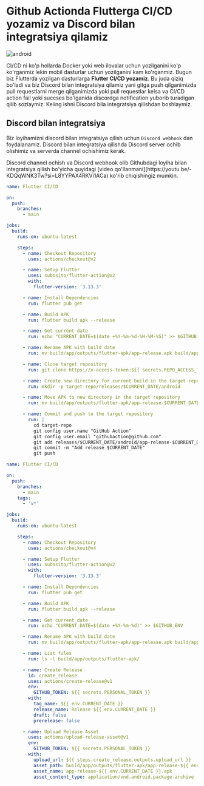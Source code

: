 
# Github Actionda Flutterga CI/CD yozamiz va Discord bilan integratsiya qilamiz

![android](/images/ci-cd/flutter.png)

CI/CD ni ko'p hollarda Docker yoki web ilovalar uchun yozilganini ko'p ko'rganmiz lekin mobil dasturlar uchun yozilganini kam ko'rganmiz. Bugun biz Flutterda yozilgan dasturlarga **Flutter CI/CD yozamiz**. Bu juda qiziq bo'ladi va biz Discord bilan integratsiya qilamiz yani gitga push qilganimizda pull requestlarni merge qilganimizda yoki pull requestlar kelsa va CI/CD action fail yoki succses bo'lganida discordga notification yuborib turadigan qilib sozlaymiz. Keling ishni Discord bila integratsiya qilishdan boshlaymiz.

## Discord bilan integratsiya

Biz loyihamizni discord bilan integratsiya qilish uchun `Discord webhook` dan foydalanamiz. Discord bilan integratsiya qilishda Discord server ochib olishimiz va serverda channel ochishimiz kerak. 

<Callout type="info" emoji="">
Discord channel ochish va Discord webhook olib Githubdagi loyiha bilan integratsiya qilish bo'yicha quyidagi [video qo'llanmani](https://youtu.be/-KDQqWNK3Tw?si=L8YYPAX4RKVi1ACa) ko'rib chiqishingiz mumkin.
</Callout>


```yaml filename=".github/worklows/android.yml"
name: Flutter CI/CD

on:
  push:
    branches:
      - main

jobs:
  build:
    runs-on: ubuntu-latest

    steps:
      - name: Checkout Repository
        uses: actions/checkout@v2

      - name: Setup Flutter
        uses: subosito/flutter-action@v2
        with:
          flutter-version: '3.13.3' 

      - name: Install Dependencies
        run: flutter pub get

      - name: Build APK
        run: flutter build apk --release

      - name: Get current date
        run: echo "CURRENT_DATE=$(date +%Y-%m-%d-%H-%M-%S)" >> $GITHUB_ENV

      - name: Rename APK with build date
        run: mv build/app/outputs/flutter-apk/app-release.apk build/app/outputs/flutter-apk/app-release-$CURRENT_DATE.apk

      - name: Clone target repository
        run: git clone https://x-access-token:${{ secrets.REPO_ACCESS_TOKEN }}@github.com/ismoilovdevml/release target-repo

      - name: Create new directory for current build in the target repository
        run: mkdir -p target-repo/releases/$CURRENT_DATE/android

      - name: Move APK to new directory in the target repository
        run: mv build/app/outputs/flutter-apk/app-release-$CURRENT_DATE.apk target-repo/releases/$CURRENT_DATE/android/

      - name: Commit and push to the target repository
        run: |
          cd target-repo
          git config user.name "GitHub Action"
          git config user.email "githubaction@github.com"
          git add releases/$CURRENT_DATE/android/app-release-$CURRENT_DATE.apk
          git commit -m "Add release $CURRENT_DATE"
          git push
```

```yaml filename=".github/worklows/github-release.yml"
name: Flutter CI/CD

on:
  push:
    branches:
      - main
    tags:
      - 'v*'

jobs:
  build:
    runs-on: ubuntu-latest

    steps:
      - name: Checkout Repository
        uses: actions/checkout@v4

      - name: Setup Flutter
        uses: subosito/flutter-action@v2
        with:
          flutter-version: '3.13.3' 

      - name: Install Dependencies
        run: flutter pub get

      - name: Build APK
        run: flutter build apk --release

      - name: Get current date
        run: echo "CURRENT_DATE=$(date +%Y-%m-%d)" >> $GITHUB_ENV

      - name: Rename APK with build date
        run: mv build/app/outputs/flutter-apk/app-release.apk build/app/outputs/flutter-apk/app-release-$CURRENT_DATE.apk

      - name: List files
        run: ls -l build/app/outputs/flutter-apk/

      - name: Create Release
        id: create_release
        uses: actions/create-release@v1
        env:
          GITHUB_TOKEN: ${{ secrets.PERSONAL_TOKEN }}
        with:
          tag_name: ${{ env.CURRENT_DATE }}
          release_name: Release ${{ env.CURRENT_DATE }}
          draft: false
          prerelease: false

      - name: Upload Release Asset
        uses: actions/upload-release-asset@v1
        env:
          GITHUB_TOKEN: ${{ secrets.PERSONAL_TOKEN }}
        with:
          upload_url: ${{ steps.create_release.outputs.upload_url }}
          asset_path: build/app/outputs/flutter-apk/app-release-${{ env.CURRENT_DATE }}.apk
          asset_name: app-release-${{ env.CURRENT_DATE }}.apk
          asset_content_type: application/vnd.android.package-archive
```